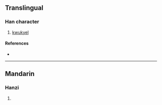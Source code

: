 {{character info/new}}
==Translingual==

===Han character===
{{Han char|rn=12|rad=八|as=02|sn=4|four=|canj=CSL|ids=⿱丷⿹𠃌丨}}

# [[kwukyel]]

====References====
* {{Han ref|kx=0079.091|dj=0363.121|hdz=10241.091|uh=516F|ud=20847}}

----

==Mandarin==

===Hanzi===
{{cmn-hanzi|pin=[[han]]|wg=han}}

# {{defn|lang=cmn|sort=八02}}